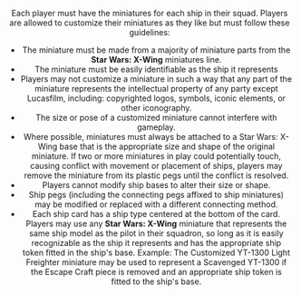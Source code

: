 <Header title="miniatures"/>

Each player must have the miniatures for each ship in their squad. Players
are allowed to customize their miniatures as they like but must follow these
guidelines:

* The miniature must be made from a majority of miniature parts
from the
**Star Wars: X-Wing** miniatures line.
* The miniature must be easily identifiable as the ship it represents
* Players may not customize a miniature in such a way that any part of
the miniature represents the intellectual property of any party except
Lucasfilm, including: copyrighted logos, symbols, iconic elements, or other
iconography.
* The size or pose of a customized miniature cannot interfere with
gameplay.
* Where possible, miniatures must always be attached to a
Star Wars:
X-Wing base that is the appropriate size and shape of the original
miniature. If two or more miniatures in play could potentially touch,
causing conflict with movement or placement of ships, players may
remove the miniature from its plastic pegs until the conflict is resolved.
* Players cannot modify ship bases to alter their size or shape.
* Ship pegs (including the connecting pegs affixed to ship miniatures) may
be modified or replaced with a different connecting method.
* Each ship card has a ship type centered at the bottom of the card.
Players may use any
**Star Wars: X-Wing** miniature that represents
the same ship model as the pilot in their squadron, so long as it is easily
recognizable as the ship it represents and has the appropriate ship
token fitted in the ship's base. Example: The Customized YT-1300 Light
Freighter miniature may be used to represent a Scavenged YT-1300 if the
Escape Craft piece is removed and an appropriate ship token is fitted to
the ship's base.